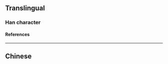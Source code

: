 {{also|擄}}
{{character info/new}}
==Translingual==

===Han character===
{{Han char|rn=64|rad=手|as=08|sn=11|four=|canj=QYPS,XQYPS|ids=⿰扌虏}}

====References====
{{Han ref|kx=0440.181|hdz=31896.030|uh=63B3}}

----

==Chinese==
{{zh-see|擄}}